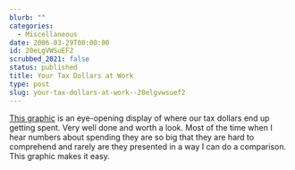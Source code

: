 ```yaml
---
blurb: ""
categories:
  - Miscellaneous
date: 2006-03-29T00:00:00
id: 20eLgVWSuEF2
scrubbed_2021: false
status: published
title: Your Tax Dollars at Work
type: post
slug: your-tax-dollars-at-work--20elgvwsuef2
---
```


[This graphic](http://www.deviantart.com/view/9410862/) is an
eye-opening display of where our tax dollars end up getting spent.
Very well done and worth a look. Most of the time when I hear
numbers about spending they are so big that they are hard to
comprehend and rarely are they presented in a way I can do a
comparison. This graphic makes it easy.